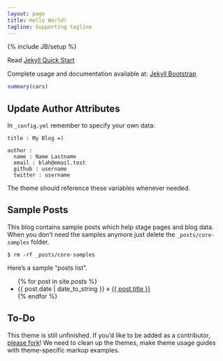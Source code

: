 ```yaml
---
layout: page
title: Hello World!
tagline: Supporting tagline
---
```

{% include JB/setup %}

Read [Jekyll Quick Start](http://jekyllbootstrap.com/usage/jekyll-quick-start.html)

Complete usage and documentation available at: [Jekyll Bootstrap](http://jekyllbootstrap.com)

```r
summary(cars)
```

## Update Author Attributes

In `_config.yml` remember to specify your own data:
    
    title : My Blog =)
    
    author :
      name : Name Lastname
      email : blah@email.test
      github : username
      twitter : username

The theme should reference these variables whenever needed.
    
## Sample Posts

This blog contains sample posts which help stage pages and blog data.
When you don't need the samples anymore just delete the `_posts/core-samples` folder.

    $ rm -rf _posts/core-samples

Here's a sample "posts list".

<ul class="posts">
  {% for post in site.posts %}
    <li><span>{{ post.date | date_to_string }}</span> &raquo; <a href="{{ BASE_PATH }}{{ post.url }}">{{ post.title }}</a></li>
  {% endfor %}
</ul>

## To-Do

This theme is still unfinished. If you'd like to be added as a contributor, [please fork](http://github.com/plusjade/jekyll-bootstrap)!
We need to clean up the themes, make theme usage guides with theme-specific markup examples.


